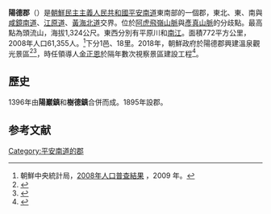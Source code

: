 {{Infobox  Korean settlement
| context = north
| img = DPRK2006 Pyongnam-Yangdok.PNG
| hangul = 양덕군
| hanja = {{linktext|陽|德|郡}}
|rr=Yangdeok-gun
|mr=Yangdŏk-kun
|area_km2=772
|  pop = 61355
| popyear = 2008
|  divs = 1邑、18里
}}
'''陽德郡'''（{{kor|諺=양덕군|漢=陽德郡|羅=Yangdŏk gun|f=y}}）是[[朝鮮民主主義人民共和國|朝鮮民主主義人民共和國]][[平安南道|平安南道]]東南部的一個郡，東北、東、南與[[咸鏡南道|咸鏡南道]]、[[江原道_(朝鮮)|江原道]]、[[黃海北道|黃海北道]]交界。位於[[阿虎飛嶺山脈|阿虎飛嶺山脈]]與[[彥真山脈|彥真山脈]]的分歧點。最高點為頭流山，海拔1,324公尺。東西分別有平原川和[[南江|南江]]。面積772平方公里，2008年人口61,355人。<ref>朝鮮中央統計局，[http://unstats.un.org/unsd/demographic/sources/census/2010_PHC/North_Korea/Final%20national%20census%20report.pdf 2008年人口普查結果] {{Wayback|url=http://unstats.un.org/unsd/demographic/sources/census/2010_PHC/North_Korea/Final%20national%20census%20report.pdf |date=20100331091148 }}，2009 年。</ref>下分1邑、18里。2018年，朝鮮政府於陽德郡興建溫泉觀光景區<ref>{{Cite web|url= https://www.ettoday.net/news/20180818/1238061.htm|title=金正恩視察海岸觀光區工地　痛批國際社會「強盜般的制裁」|date=2018-08-18|accessdate=2019-10-30|publisher=[[ETtoday|ETtoday]]|author=陳宛貞／編譯|language= zh-tw}}</ref><ref>{{Cite news |url=https://www.koreaworldtimes.com/topics/travel/6298/|script-title=ja:金正恩朝鮮労働党委員長が目指す「温泉大国」とは？|newspaper=KoreaWorldTimes |date=2019-11-17|language=ja|accessdate=2020-10-24}}</ref>，時任領導人[[金正恩|金正恩]]於隔年數次視察景區建設工程<ref>{{Cite web|url=https://hk.on.cc/hk/bkn/cnt/aeanews/20191025/bkn-20191025160250279-1025_00912_001.html|title=金正恩視察陽德郡溫泉區　韓接通知拆卸金剛山設施|date=2019-10-25|accessdate=2019-10-30|publisher=[[東網|東網]]|language=zh-hk}}</ref>。

==歷史==
1396年由'''陽巖鎮'''和'''樹德鎮'''合併而成。1895年設郡。

==参考文献==
<div class="references-small">
<references></references>
</div>

{{平安南道行政區劃}}

{{DEFAULTSORT:Yangdok-gun}}
[[Category:平安南道的郡|Category:平安南道的郡]]